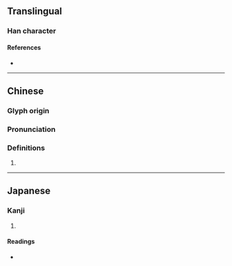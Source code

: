 {{character info}}
==Translingual==

===Han character===
{{Han char|rn=75|rad=木|as=13|sn=17|four=46941|canj=DWLJ|ids=⿰木睪}}

====References====
* {{Han ref|kx=0557.180|dkj=15683|dj=0946.240|hdz=21301.180|uh=6AA1|ud=27297|bh=ECFA|bd=60666}}

----

==Chinese==
{{zh-forms|s=𰗛|alt=𣏧}}

===Glyph origin===
{{Han etym}}

===Pronunciation===
{{zh-pron
|m=zhái,shì
|c=zaak6
|h=pfs=
|md=
|mn=
|w=
|mc=y
|oc=y
|cat=
}}

===Definitions===
{{zh-hanzi}}
# {{rfdef|zh}}
----

==Japanese==
{{ja-kanji forms|𣏧|檡}}

===Kanji===
{{ja-kanji|grade=|rs=木06|shin=𣏧}}

# {{rfdef|ja|sort=木06}}

====Readings====
* {{ja-readings|on=[[つ]] (tu, tsu)}}